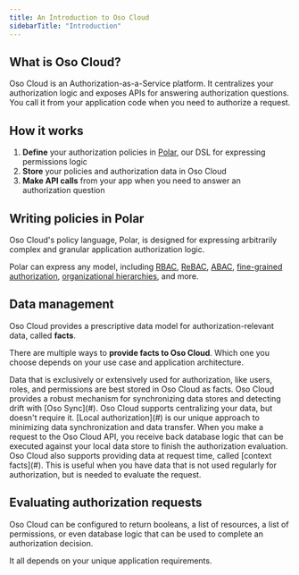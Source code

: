 ```yaml
---
title: An Introduction to Oso Cloud
sidebarTitle: "Introduction"
---
```


## What is Oso Cloud?
Oso Cloud is an Authorization-as-a-Service platform. It centralizes your authorization logic and exposes APIs for answering authorization questions. You call it from your application code when you need to authorize a request.

## How it works

1. **Define** your authorization policies in [Polar](#), our DSL for expressing permissions logic
2. **Store** your policies and authorization data in Oso Cloud
3. **Make API calls** from your app when you need to answer an authorization question

## Writing policies in Polar
Oso Cloud's policy language, Polar, is designed for expressing arbitrarily complex and granular application authorization logic. 

Polar can express any model, including [RBAC](#), [ReBAC](#), [ABAC](#), [fine-grained authorization](#), [organizational hierarchies](#), and more.

## Data management
Oso Cloud provides a prescriptive data model for authorization-relevant data, called **facts**. 

There are multiple ways to **provide facts to Oso Cloud**. Which one you choose depends on your use case and application architecture.

<AccordionGroup>
  <Accordion title='Centralize in Oso Cloud'>
   Data that is exclusively or extensively used for authorization, like users, roles, and permissions are best stored in Oso Cloud as facts. Oso Cloud provides a robust mechanism for synchronizing data stores and detecting drift with [Oso Sync](#).
  </Accordion>

  <Accordion title="Finish evaluations with your local database">
    Oso Cloud supports centralizing your data, but doesn't require it. [Local authorization](#) is our unique approach to minimizing data synchronization and data transfer. When you make a request to the Oso Cloud API, you receive back database logic that can be executed against your local data store to finish the authorization evaluation.
  </Accordion>

  <Accordion title="Provide data at request time">
    Oso Cloud also supports providing data at request time, called [context facts](#). This is useful when you have data that is not used regularly for authorization, but is needed to evaluate the request.
  </Accordion>
</AccordionGroup>


## Evaluating authorization requests
Oso Cloud can be configured to return booleans, a list of resources, a list of permissions, or even database logic that can be used to complete an authorization decision.

It all depends on your unique application requirements.

 